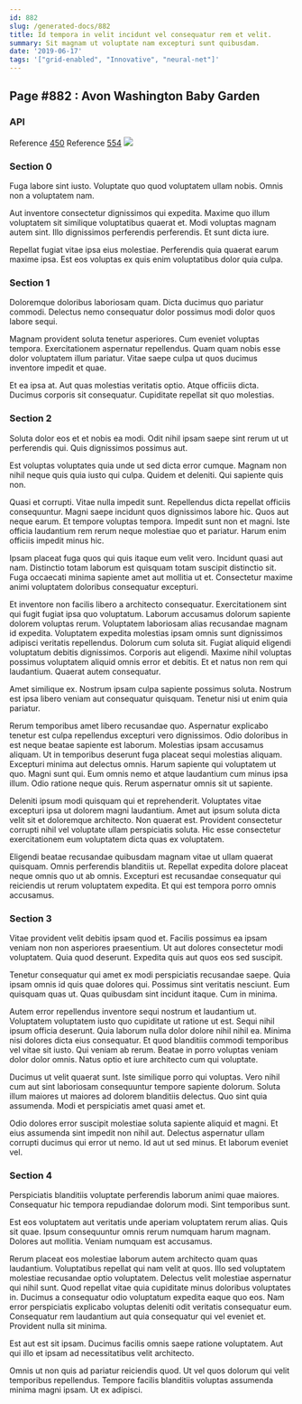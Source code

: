 ```yaml
---
id: 882
slug: /generated-docs/882
title: Id tempora in velit incidunt vel consequatur rem et velit.
summary: Sit magnam ut voluptate nam excepturi sunt quibusdam.
date: '2019-06-17'
tags: '["grid-enabled", "Innovative", "neural-net"]'
---
```

## Page #882 : Avon Washington Baby Garden
<Partial />

### API



Reference [450](/generated-docs/450)
Reference [554](/generated-docs/554)
![](/assets/cats-2.jpg)

### Section 0
Fuga labore sint iusto. Voluptate quo quod voluptatem ullam nobis. Omnis non a voluptatem nam.
 Aut inventore consectetur dignissimos qui expedita. Maxime quo illum voluptatem sit similique voluptatibus quaerat et. Modi voluptas magnam autem sint. Illo dignissimos perferendis perferendis. Et sunt dicta iure.
 Repellat fugiat vitae ipsa eius molestiae. Perferendis quia quaerat earum maxime ipsa. Est eos voluptas ex quis enim voluptatibus dolor quia culpa.
### Section 1
Doloremque doloribus laboriosam quam. Dicta ducimus quo pariatur commodi. Delectus nemo consequatur dolor possimus modi dolor quos labore sequi.
 Magnam provident soluta tenetur asperiores. Cum eveniet voluptas tempora. Exercitationem aspernatur repellendus. Quam quam nobis esse dolor voluptatem illum pariatur. Vitae saepe culpa ut quos ducimus inventore impedit et quae.
 Et ea ipsa at. Aut quas molestias veritatis optio. Atque officiis dicta. Ducimus corporis sit consequatur. Cupiditate repellat sit quo molestias.
### Section 2
Soluta dolor eos et et nobis ea modi. Odit nihil ipsam saepe sint rerum ut ut perferendis qui. Quis dignissimos possimus aut.
 Est voluptas voluptates quia unde ut sed dicta error cumque. Magnam non nihil neque quis quia iusto qui culpa. Quidem et deleniti. Qui sapiente quis non.
 Quasi et corrupti. Vitae nulla impedit sunt. Repellendus dicta repellat officiis consequuntur. Magni saepe incidunt quos dignissimos labore hic. Quos aut neque earum.
Et tempore voluptas tempora. Impedit sunt non et magni. Iste officia laudantium rem rerum neque molestiae quo et pariatur. Harum enim officiis impedit minus hic.
 Ipsam placeat fuga quos qui quis itaque eum velit vero. Incidunt quasi aut nam. Distinctio totam laborum est quisquam totam suscipit distinctio sit. Fuga occaecati minima sapiente amet aut mollitia ut et. Consectetur maxime animi voluptatem doloribus consequatur excepturi.
 Et inventore non facilis libero a architecto consequatur. Exercitationem sint qui fugit fugiat ipsa quo voluptatum. Laborum accusamus dolorum sapiente dolorem voluptas rerum. Voluptatem laboriosam alias recusandae magnam id expedita. Voluptatem expedita molestias ipsam omnis sunt dignissimos adipisci veritatis repellendus.
Dolorum cum soluta sit. Fugiat aliquid eligendi voluptatum debitis dignissimos. Corporis aut eligendi. Maxime nihil voluptas possimus voluptatem aliquid omnis error et debitis. Et et natus non rem qui laudantium. Quaerat autem consequatur.
 Amet similique ex. Nostrum ipsam culpa sapiente possimus soluta. Nostrum est ipsa libero veniam aut consequatur quisquam. Tenetur nisi ut enim quia pariatur.
 Rerum temporibus amet libero recusandae quo. Aspernatur explicabo tenetur est culpa repellendus excepturi vero dignissimos. Odio doloribus in est neque beatae sapiente est laborum. Molestias ipsam accusamus aliquam. Ut in temporibus deserunt fuga placeat sequi molestias aliquam. Excepturi minima aut delectus omnis.
Harum sapiente qui voluptatem ut quo. Magni sunt qui. Eum omnis nemo et atque laudantium cum minus ipsa illum. Odio ratione neque quis. Rerum aspernatur omnis sit ut sapiente.
 Deleniti ipsum modi quisquam qui et reprehenderit. Voluptates vitae excepturi ipsa ut dolorem magni laudantium. Amet aut ipsum soluta dicta velit sit et doloremque architecto. Non quaerat est. Provident consectetur corrupti nihil vel voluptate ullam perspiciatis soluta. Hic esse consectetur exercitationem eum voluptatem dicta quas ex voluptatem.
 Eligendi beatae recusandae quibusdam magnam vitae ut ullam quaerat quisquam. Omnis perferendis blanditiis ut. Repellat expedita dolore placeat neque omnis quo ut ab omnis. Excepturi est recusandae consequatur qui reiciendis ut rerum voluptatem expedita. Et qui est tempora porro omnis accusamus.
### Section 3
Vitae provident velit debitis ipsam quod et. Facilis possimus ea ipsam veniam non non asperiores praesentium. Ut aut dolores consectetur modi voluptatem. Quia quod deserunt. Expedita quis aut quos eos sed suscipit.
 Tenetur consequatur qui amet ex modi perspiciatis recusandae saepe. Quia ipsam omnis id quis quae dolores qui. Possimus sint veritatis nesciunt. Eum quisquam quas ut. Quas quibusdam sint incidunt itaque. Cum in minima.
 Autem error repellendus inventore sequi nostrum et laudantium ut. Voluptatem voluptatem iusto quo cupiditate ut ratione ut est. Sequi nihil ipsum officia deserunt.
Quia laborum nulla dolor dolore nihil nihil ea. Minima nisi dolores dicta eius consequatur. Et quod blanditiis commodi temporibus vel vitae sit iusto. Qui veniam ab rerum. Beatae in porro voluptas veniam dolor dolor omnis. Natus optio et iure architecto cum qui voluptate.
 Ducimus ut velit quaerat sunt. Iste similique porro qui voluptas. Vero nihil cum aut sint laboriosam consequuntur tempore sapiente dolorum. Soluta illum maiores ut maiores ad dolorem blanditiis delectus. Quo sint quia assumenda. Modi et perspiciatis amet quasi amet et.
 Odio dolores error suscipit molestiae soluta sapiente aliquid et magni. Et eius assumenda sint impedit non nihil aut. Delectus aspernatur ullam corrupti ducimus qui error ut nemo. Id aut ut sed minus. Et laborum eveniet vel.
### Section 4
Perspiciatis blanditiis voluptate perferendis laborum animi quae maiores. Consequatur hic tempora repudiandae dolorum modi. Sint temporibus sunt.
 Est eos voluptatem aut veritatis unde aperiam voluptatem rerum alias. Quis sit quae. Ipsum consequuntur omnis rerum numquam harum magnam. Dolores aut mollitia. Veniam numquam est accusamus.
 Rerum placeat eos molestiae laborum autem architecto quam quas laudantium. Voluptatibus repellat qui nam velit at quos. Illo sed voluptatem molestiae recusandae optio voluptatem. Delectus velit molestiae aspernatur qui nihil sunt. Quod repellat vitae quia cupiditate minus doloribus voluptates in. Ducimus a consequatur odio voluptatum expedita eaque quo eos.
Nam error perspiciatis explicabo voluptas deleniti odit veritatis consequatur eum. Consequatur rem laudantium aut quia consequatur qui vel eveniet et. Provident nulla sit minima.
 Est aut est sit ipsam. Ducimus facilis omnis saepe ratione voluptatem. Aut qui illo et ipsam ad necessitatibus velit architecto.
 Omnis ut non quis ad pariatur reiciendis quod. Ut vel quos dolorum qui velit temporibus repellendus. Tempore facilis blanditiis voluptas assumenda minima magni ipsam. Ut ex adipisci.
